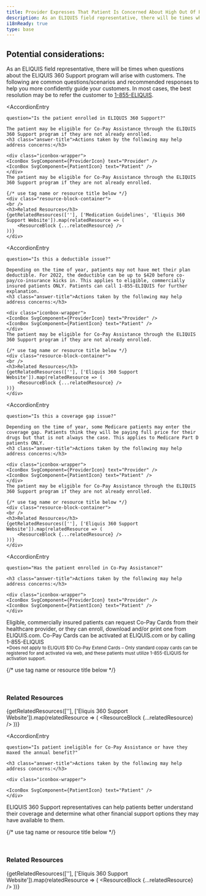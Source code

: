 ```yaml
---
title: Provider Expresses That Patient Is Concerned About High Out Of Pocket Costs
description: As an ELIQUIS field representative, there will be times when questions about the ELIQUIS 360 Support program will arise with customers.
i18nReady: true
type: base
---
```




## Potential considerations:

As an ELIQUIS field representative, there will be times when questions about the ELIQUIS 360 Support program will arise with customers. The following are common questions/scenarios and recommended responses to help you more confidently guide your customers. In most cases, the best resolution may be to refer the customer to [1-855-ELIQUIS](tel:1-855-ELIQUIS).




<AccordionEntry 
	
	question="Is the patient enrolled in ELIQUIS 360 Support?"
	
>
    The patient may be eligible for Co-Pay Assistance through the ELIQUIS 360 Support program if they are not already enrolled.
    <h3 class="answer-title">Actions taken by the following may help address concerns:</h3>

	<div class="iconbox-wrapper">
    <IconBox SvgComponent={ProviderIcon} text="Provider" />
    <IconBox SvgComponent={PatientIcon} text="Patient" />
    </div>
    The patient may be eligible for Co-Pay Assistance through the ELIQUIS 360 Support program if they are not already enrolled.

    {/* use tag name or resource title below */}
    <div class="resource-block-container">
    <br />
    <h3>Related Resources</h3>
    {getRelatedResources([''], ['Medication Guidelines', 'Eliquis 360 Support Website']).map(relatedResource => (
        <ResourceBlock {...relatedResource} />
    ))}
    </div>


</AccordionEntry>

<AccordionEntry 
	
	question="Is this a deductible issue?"
	
>
    Depending on the time of year, patients may not have met their plan deductible. For 2022, the deductible can be up to $420 before co-pay/co-insurance kicks in. This applies to eligible, commercially insured patients ONLY. Patients can call 1-855-ELIQUIS for further explanation.
    <h3 class="answer-title">Actions taken by the following may help address concerns:</h3>

	<div class="iconbox-wrapper">
    <IconBox SvgComponent={ProviderIcon} text="Provider" />
    <IconBox SvgComponent={PatientIcon} text="Patient" />
    </div>
    The patient may be eligible for Co-Pay Assistance through the ELIQUIS 360 Support program if they are not already enrolled.
    
    {/* use tag name or resource title below */}
    <div class="resource-block-container">
    <br />
    <h3>Related Resources</h3>
    {getRelatedResources([''], ['Eliquis 360 Support Website']).map(relatedResource => (
        <ResourceBlock {...relatedResource} />
    ))}
    </div>
</AccordionEntry>


<AccordionEntry 
	
	question="Is this a coverage gap issue?"
	
>
    Depending on the time of year, some Medicare patients may enter the coverage gap. Patients think they will be paying full price for their drugs but that is not always the case. This applies to Medicare Part D patients ONLY.
    <h3 class="answer-title">Actions taken by the following may help address concerns:</h3>

	<div class="iconbox-wrapper">
    <IconBox SvgComponent={ProviderIcon} text="Provider" />
    <IconBox SvgComponent={PatientIcon} text="Patient" />
    </div>
    The patient may be eligible for Co-Pay Assistance through the ELIQUIS 360 Support program if they are not already enrolled.
    
    {/* use tag name or resource title below */}
    <div class="resource-block-container">
    <br />
    <h3>Related Resources</h3>
    {getRelatedResources([''], ['Eliquis 360 Support Website']).map(relatedResource => (
        <ResourceBlock {...relatedResource} />
    ))}
    </div>
</AccordionEntry>

<AccordionEntry 
	
	question="Has the patient enrolled in Co-Pay Assistance?"
	
>
    <h3 class="answer-title">Actions taken by the following may help address concerns:</h3>

	<div class="iconbox-wrapper">
    <IconBox SvgComponent={ProviderIcon} text="Provider" />
    <IconBox SvgComponent={PatientIcon} text="Patient" />
    </div>
Eligible, commercially insured patients can request Co-Pay Cards from their healthcare provider, or they can enroll, download and/or print one from ELIQUIS.com. Co-Pay Cards can be activated at ELIQUIS.com or by calling 1-855-ELIQUIS
<br />
<small>\*Does not apply to ELIQUIS $10 Co-Pay Extend Cards – Only standard copay cards can be registered for and activated via web, and these patients must utilize 1-855-ELIQUIS for activation support.</small>

{/* use tag name or resource title below */}
    <div class="resource-block-container">
    <br />
    <h3>Related Resources</h3>
    {getRelatedResources([''], ['Eliquis 360 Support Website']).map(relatedResource => (
        <ResourceBlock {...relatedResource} />
    ))}
    </div>
</AccordionEntry>

<AccordionEntry 
	
	question="Is patient ineligible for Co-Pay Assistance or have they maxed the annual benefit?"
	
>
    <h3 class="answer-title">Actions taken by the following may help address concerns:</h3>

	<div class="iconbox-wrapper">

    <IconBox SvgComponent={PatientIcon} text="Patient" />
    </div>
ELIQUIS 360 Support representatives can help patients better understand their coverage and determine what other financial support options they may have available to them.

{/* use tag name or resource title below */}
    <div class="resource-block-container">
    <br />
    <h3>Related Resources</h3>
    {getRelatedResources([''], ['Eliquis 360 Support Website']).map(relatedResource => (
        <ResourceBlock {...relatedResource} />
    ))}
    </div>
</AccordionEntry>

